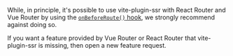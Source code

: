 While, in principle, it's possible to use vite-plugin-ssr with React Router and Vue Router by using the [`onBeforeRoute()` hook](/onBeforeRoute), we strongly recommend against doing so.

If you want a feature provided by Vue Router or React Router that vite-plugin-ssr is missing, then open a new feature request.
